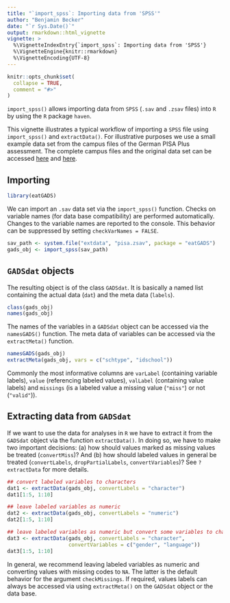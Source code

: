 ```yaml
---
title: "`import_spss`: Importing data from 'SPSS'"
author: "Benjamin Becker"
date: "`r Sys.Date()`"
output: rmarkdown::html_vignette
vignette: >
  %\VignetteIndexEntry{`import_spss`: Importing data from 'SPSS'}
  %\VignetteEngine{knitr::rmarkdown}
  %\VignetteEncoding{UTF-8}
---
```


```r
knitr::opts_chunk$set(
  collapse = TRUE,
  comment = "#>"
)
```

`import_spss()` allows importing data from `SPSS` (`.sav` and `.zsav` files) into `R` by using the `R` package `haven`. 

This vignette illustrates a typical workflow of importing a `SPSS` file using `import_spss()` and `extractData()`. For illustrative purposes we use a small example data set from the campus files of the German PISA Plus assessment. The complete campus files and the original data set can be accessed [here](https://www.iqb.hu-berlin.de/fdz/Datenzugang/CF-Antrag/AntragsformularCF) and [here](https://www.iqb.hu-berlin.de/fdz/Datenzugang/SUF-Antrag). 

## Importing

```r
library(eatGADS)
```

We can import an `.sav` data set via the `import_spss()` function. Checks on variable names (for data base compatibility) are performed automatically. Changes to the variable names are reported to the console. This behavior can be suppressed by setting `checkVarNames = FALSE`.

```r
sav_path <- system.file("extdata", "pisa.zsav", package = "eatGADS")
gads_obj <- import_spss(sav_path)
```

## `GADSdat` objects

The resulting object is of the class `GADSdat`. It is basically a named list containing the actual data (`dat`) and the meta data (`labels`). 

```r
class(gads_obj)
names(gads_obj)
```

The names of the variables in a `GADSdat` object can be accessed via the `namesGADS()` function. The meta data of variables can be accessed via the `extractMeta()` function.

```r
namesGADS(gads_obj)
extractMeta(gads_obj, vars = c("schtype", "idschool"))
```

Commonly the most informative columns are `varLabel` (containing variable labels), `value` (referencing labeled values), `valLabel` (containing value labels) and `missings` (is a labeled value a missing value (`"miss"`) or not (`"valid"`)).  


## Extracting data from `GADSdat`

If we want to use the data for analyses in `R` we have to extract it from the `GADSdat` object via the function `extractData()`. In doing so, we have to make two important decisions: (a) how should values marked as missing values be treated (`convertMiss`)? And (b) how should labeled values in general be treated (`convertLabels`, `dropPartialLabels`, `convertVariables`)? See `?extractData` for more details.

```r
## convert labeled variables to characters
dat1 <- extractData(gads_obj, convertLabels = "character")
dat1[1:5, 1:10]

## leave labeled variables as numeric
dat2 <- extractData(gads_obj, convertLabels = "numeric")
dat2[1:5, 1:10]

## leave labeled variables as numeric but convert some variables to character
dat3 <- extractData(gads_obj, convertLabels = "character", 
                    convertVariables = c("gender", "language"))
dat3[1:5, 1:10]
```

In general, we recommend leaving labeled variables as numeric and converting values with missing codes to `NA`. The latter is the default behavior for the argument `checkMissings`. If required, values labels can always be accessed via using `extractMeta()` on the `GADSdat` object or the data base.

